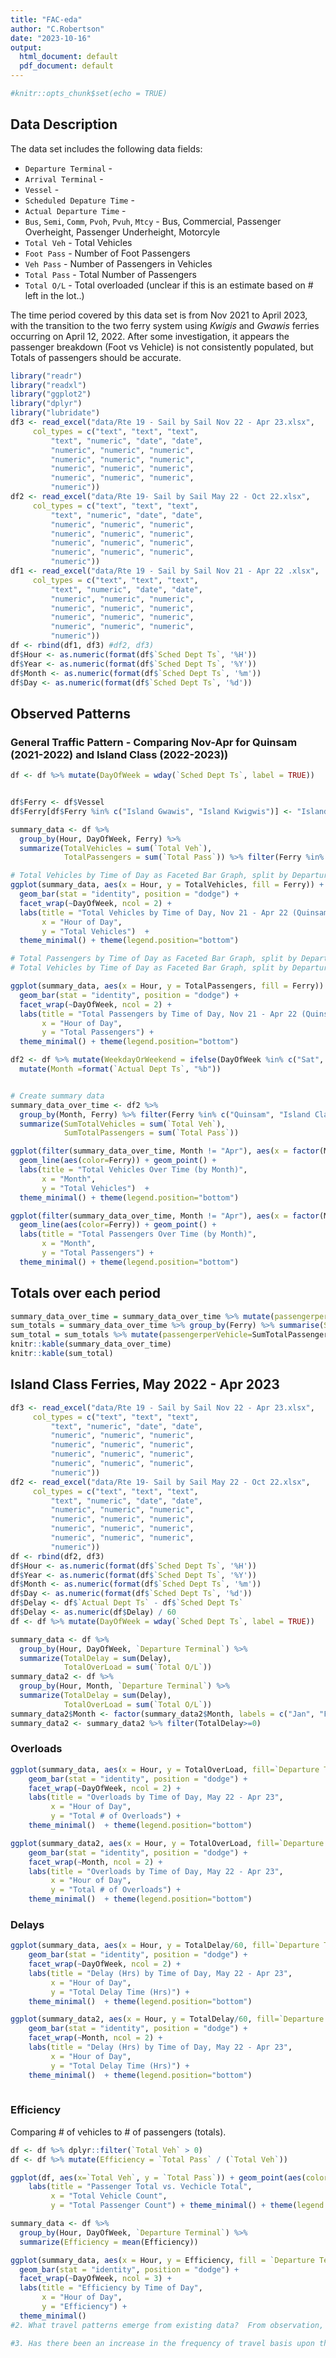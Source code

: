 ---
title: "FAC-eda"
author: "C.Robertson"
date: "2023-10-16"
output:
  html_document: default
  pdf_document: default
---

```{r setup, include=FALSE}
#knitr::opts_chunk$set(echo = TRUE)
```

## Data Description

The data set includes the following data fields:

- `Departure Terminal` - 
- `Arrival Terminal` -
- `Vessel` - 
- `Scheduled Depature Time` - 
- `Actual Departure Time` -  
- `Bus`, `Semi`, `Comm`, `Pvoh`, `Pvuh`, `Mtcy` - Bus, Commercial, Passenger Overheight, Passenger Underheight, Motorcyle
- `Total Veh` - Total Vehicles
- `Foot Pass` - Number of Foot Passengers
- `Veh Pass` -  Number of Passengers in Vehicles
- `Total Pass` - Total Number of Passengers
- `Total O/L` - Total overloaded (unclear if this is an estimate based on # left in the lot..)

The time period covered by this data set is from Nov 2021 to April 2023, with the transition to the two ferry system using *Kwigis* and *Gwawis* ferries occurring on April 12, 2022. After some investigation, it appears the passenger breakdown (Foot vs Vehicle) is not consistently populated, but Totals of passengers should be accurate.


```{r echo = FALSE, warning=FALSE, message=FALSE}
library("readr")
library("readxl")
library("ggplot2")
library("dplyr")
library("lubridate")
df3 <- read_excel("data/Rte 19 - Sail by Sail Nov 22 - Apr 23.xlsx", 
     col_types = c("text", "text", "text", 
         "text", "numeric", "date", "date", 
         "numeric", "numeric", "numeric", 
         "numeric", "numeric", "numeric", 
         "numeric", "numeric", "numeric", 
         "numeric", "numeric", "numeric", 
         "numeric"))
df2 <- read_excel("data/Rte 19- Sail by Sail May 22 - Oct 22.xlsx", 
     col_types = c("text", "text", "text", 
         "text", "numeric", "date", "date", 
         "numeric", "numeric", "numeric", 
         "numeric", "numeric", "numeric", 
         "numeric", "numeric", "numeric", 
         "numeric", "numeric", "numeric", 
         "numeric"))
df1 <- read_excel("data/Rte 19 - Sail by Sail Nov 21 - Apr 22 .xlsx", 
     col_types = c("text", "text", "text", 
         "text", "numeric", "date", "date", 
         "numeric", "numeric", "numeric", 
         "numeric", "numeric", "numeric", 
         "numeric", "numeric", "numeric", 
         "numeric", "numeric", "numeric", 
         "numeric"))
df <- rbind(df1, df3) #df2, df3)
df$Hour <- as.numeric(format(df$`Sched Dept Ts`, '%H'))
df$Year <- as.numeric(format(df$`Sched Dept Ts`, '%Y'))
df$Month <- as.numeric(format(df$`Sched Dept Ts`, '%m'))
df$Day <- as.numeric(format(df$`Sched Dept Ts`, '%d'))
```



## Observed Patterns

### General Traffic Pattern - Comparing Nov-Apr for Quinsam (2021-2022) and Island Class (2022-2023))

```{r echo = FALSE, warning=FALSE, message=FALSE}
df <- df %>% mutate(DayOfWeek = wday(`Sched Dept Ts`, label = TRUE))


df$Ferry <- df$Vessel
df$Ferry[df$Ferry %in% c("Island Gwawis", "Island Kwigwis")] <- "Island Class"

summary_data <- df %>%
  group_by(Hour, DayOfWeek, Ferry) %>%
  summarize(TotalVehicles = sum(`Total Veh`),
            TotalPassengers = sum(`Total Pass`)) %>% filter(Ferry %in% c("Quinsam", "Island Class"))

# Total Vehicles by Time of Day as Faceted Bar Graph, split by Departure Terminal
ggplot(summary_data, aes(x = Hour, y = TotalVehicles, fill = Ferry)) +
  geom_bar(stat = "identity", position = "dodge") +
  facet_wrap(~DayOfWeek, ncol = 2) +
  labs(title = "Total Vehicles by Time of Day, Nov 21 - Apr 22 (Quinsam), Nov 22 - Apr 23 (Island Class)",
       x = "Hour of Day",
       y = "Total Vehicles")  +
  theme_minimal() + theme(legend.position="bottom")

# Total Passengers by Time of Day as Faceted Bar Graph, split by Departure Terminal
# Total Vehicles by Time of Day as Faceted Bar Graph, split by Departure Terminal

ggplot(summary_data, aes(x = Hour, y = TotalPassengers, fill = Ferry)) +
  geom_bar(stat = "identity", position = "dodge") +
  facet_wrap(~DayOfWeek, ncol = 2) +
  labs(title = "Total Passengers by Time of Day, Nov 21 - Apr 22 (Quinsam), Nov 22 - Apr 23 (Island Class)",
       x = "Hour of Day",
       y = "Total Passengers") +
  theme_minimal() + theme(legend.position="bottom")

df2 <- df %>% mutate(WeekdayOrWeekend = ifelse(DayOfWeek %in% c("Sat", "Sun"), "Weekend", "Weekday")) %>%
  mutate(Month =format(`Actual Dept Ts`, "%b"))


# Create summary data
summary_data_over_time <- df2 %>%
  group_by(Month, Ferry) %>% filter(Ferry %in% c("Quinsam", "Island Class")) %>%
  summarize(SumTotalVehicles = sum(`Total Veh`),
            SumTotalPassengers = sum(`Total Pass`))

ggplot(filter(summary_data_over_time, Month != "Apr"), aes(x = factor(Month, levels=c("Nov", "Dec", "Jan", "Feb", "Mar", "Apr")), y = SumTotalVehicles, group=Ferry)) +
  geom_line(aes(color=Ferry)) + geom_point() +
  labs(title = "Total Vehicles Over Time (by Month)",
       x = "Month",
       y = "Total Vehicles")  +
  theme_minimal() + theme(legend.position="bottom")

ggplot(filter(summary_data_over_time, Month != "Apr"), aes(x = factor(Month, levels=c("Nov", "Dec", "Jan", "Feb", "Mar", "Apr")), y = SumTotalPassengers, group=Ferry)) +
  geom_line(aes(color=Ferry)) + geom_point() +
  labs(title = "Total Passengers Over Time (by Month)",
       x = "Month",
       y = "Total Passengers") +
  theme_minimal() + theme(legend.position="bottom")

```

## Totals over each period

```{r echo = FALSE, warning=FALSE, message=FALSE}
summary_data_over_time = summary_data_over_time %>% mutate(passengerperVehicle=SumTotalPassengers/SumTotalVehicles)
sum_totals = summary_data_over_time %>% group_by(Ferry) %>% summarise(SumTotalVehicles = sum(SumTotalVehicles), SumTotalPassengers = sum(SumTotalPassengers), passengerperVehicle=mean(SumTotalPassengers/SumTotalVehicles))
sum_total = sum_totals %>% mutate(passengerperVehicle=SumTotalPassengers/SumTotalVehicles)
knitr::kable(summary_data_over_time)
knitr::kable(sum_total)
```


## Island Class Ferries, May 2022 - Apr 2023


```{r echo = FALSE, warning=FALSE, message=FALSE}

df3 <- read_excel("data/Rte 19 - Sail by Sail Nov 22 - Apr 23.xlsx", 
     col_types = c("text", "text", "text", 
         "text", "numeric", "date", "date", 
         "numeric", "numeric", "numeric", 
         "numeric", "numeric", "numeric", 
         "numeric", "numeric", "numeric", 
         "numeric", "numeric", "numeric", 
         "numeric"))
df2 <- read_excel("data/Rte 19- Sail by Sail May 22 - Oct 22.xlsx", 
     col_types = c("text", "text", "text", 
         "text", "numeric", "date", "date", 
         "numeric", "numeric", "numeric", 
         "numeric", "numeric", "numeric", 
         "numeric", "numeric", "numeric", 
         "numeric", "numeric", "numeric", 
         "numeric"))
df <- rbind(df2, df3)
df$Hour <- as.numeric(format(df$`Sched Dept Ts`, '%H'))
df$Year <- as.numeric(format(df$`Sched Dept Ts`, '%Y'))
df$Month <- as.numeric(format(df$`Sched Dept Ts`, '%m'))
df$Day <- as.numeric(format(df$`Sched Dept Ts`, '%d'))
df$Delay <- df$`Actual Dept Ts` - df$`Sched Dept Ts`
df$Delay <- as.numeric(df$Delay) / 60
df <- df %>% mutate(DayOfWeek = wday(`Sched Dept Ts`, label = TRUE))

summary_data <- df %>%
  group_by(Hour, DayOfWeek, `Departure Terminal`) %>%
  summarize(TotalDelay = sum(Delay),
            TotalOverLoad = sum(`Total O/L`))
summary_data2 <- df %>%
  group_by(Hour, Month, `Departure Terminal`) %>%
  summarize(TotalDelay = sum(Delay),
            TotalOverLoad = sum(`Total O/L`))
summary_data2$Month <- factor(summary_data2$Month, labels = c("Jan", "Feb", "Mar", "Apr", "May", "Jun", "Jul", "Aug", "Sep", "Oct", "Nov", "Dec")) 
summary_data2 <- summary_data2 %>% filter(TotalDelay>=0)
```

### Overloads

```{r echo = FALSE, warning=FALSE, message=FALSE}
ggplot(summary_data, aes(x = Hour, y = TotalOverLoad, fill=`Departure Terminal`)) +
    geom_bar(stat = "identity", position = "dodge") +
    facet_wrap(~DayOfWeek, ncol = 2) +
    labs(title = "Overloads by Time of Day, May 22 - Apr 23",
         x = "Hour of Day",
         y = "Total # of Overloads") +
    theme_minimal()  + theme(legend.position="bottom")

ggplot(summary_data2, aes(x = Hour, y = TotalOverLoad, fill=`Departure Terminal`)) +
    geom_bar(stat = "identity", position = "dodge") +
    facet_wrap(~Month, ncol = 2) +
    labs(title = "Overloads by Time of Day, May 22 - Apr 23",
         x = "Hour of Day",
         y = "Total # of Overloads") +
    theme_minimal()  + theme(legend.position="bottom")

```


### Delays

```{r echo = FALSE, warning=FALSE, message=FALSE}

ggplot(summary_data, aes(x = Hour, y = TotalDelay/60, fill=`Departure Terminal`)) +
    geom_bar(stat = "identity", position = "dodge") +
    facet_wrap(~DayOfWeek, ncol = 2) +
    labs(title = "Delay (Hrs) by Time of Day, May 22 - Apr 23",
         x = "Hour of Day",
         y = "Total Delay Time (Hrs)") +
    theme_minimal()  + theme(legend.position="bottom")

ggplot(summary_data2, aes(x = Hour, y = TotalDelay/60, fill=`Departure Terminal`)) +
    geom_bar(stat = "identity", position = "dodge") +
    facet_wrap(~Month, ncol = 2) +
    labs(title = "Delay (Hrs) by Time of Day, May 22 - Apr 23",
         x = "Hour of Day",
         y = "Total Delay Time (Hrs)") +
    theme_minimal()  + theme(legend.position="bottom")
    
```

### Efficiency

Comparing # of vehicles to # of passengers (totals).

```{r echo = FALSE, warning=FALSE, message=FALSE}
df <- df %>% dplyr::filter(`Total Veh` > 0)
df <- df %>% mutate(Efficiency = `Total Pass` / (`Total Veh`))

ggplot(df, aes(x=`Total Veh`, y = `Total Pass`)) + geom_point(aes(color=`Departure Terminal`)) +
    labs(title = "Passenger Total vs. Vechicle Total",
         x = "Total Vehicle Count",
         y = "Total Passenger Count") + theme_minimal() + theme(legend.position="bottom")

summary_data <- df %>%
  group_by(Hour, DayOfWeek, `Departure Terminal`) %>%
  summarize(Efficiency = mean(Efficiency))

ggplot(summary_data, aes(x = Hour, y = Efficiency, fill = `Departure Terminal`))  +
  geom_bar(stat = "identity", position = "dodge") +
  facet_wrap(~DayOfWeek, ncol = 3) +
  labs(title = "Efficiency by Time of Day",
       x = "Hour of Day",
       y = "Efficiency") +
  theme_minimal()
#2. What travel patterns emerge from existing data?  From observation, it is clear there is a pattern to #the commercial traffic.  What about the largest demographic on our island, older citizens in smaller #households?  When do they travel?  Yes, we believe this is part of the congestion on a weekly basis on #Thursdays, but when else are those “experience card holders” travelling?  How, if needed, could this #demand be relocated.

#3. Has there been an increase in the frequency of travel basis upon the schedule (more frequent sailings) #from a particular set of “experience card holders” and when?  In other words, have our existing travellers #changed their travel habits?

```

